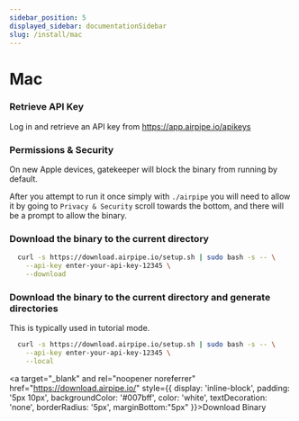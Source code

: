 ```yaml
---
sidebar_position: 5
displayed_sidebar: documentationSidebar
slug: /install/mac
---
```


# Mac

### Retrieve API Key

Log in and retrieve an API key from https://app.airpipe.io/apikeys

### Permissions & Security

On new Apple devices, gatekeeper will block the binary from running by default.

After you attempt to run it once simply with `./airpipe` you will need to allow it by going to `Privacy & Security` scroll towards the bottom, and there will be a prompt to allow the binary.

### Download the binary to the current directory
```sh
  curl -s https://download.airpipe.io/setup.sh | sudo bash -s -- \
    --api-key enter-your-api-key-12345 \
    --download
```

### Download the binary to the current directory and generate directories
This is typically used in tutorial mode.
```sh
  curl -s https://download.airpipe.io/setup.sh | sudo bash -s -- \
    --api-key enter-your-api-key-12345 \
    --local
```

<a target="_blank" and rel="noopener noreferrer" href="https://download.airpipe.io/" style={{ display: 'inline-block', padding: '5px 10px', backgroundColor: '#007bff', color: 'white', textDecoration: 'none', borderRadius: '5px', marginBottom:"5px" }}>Download Binary</a>